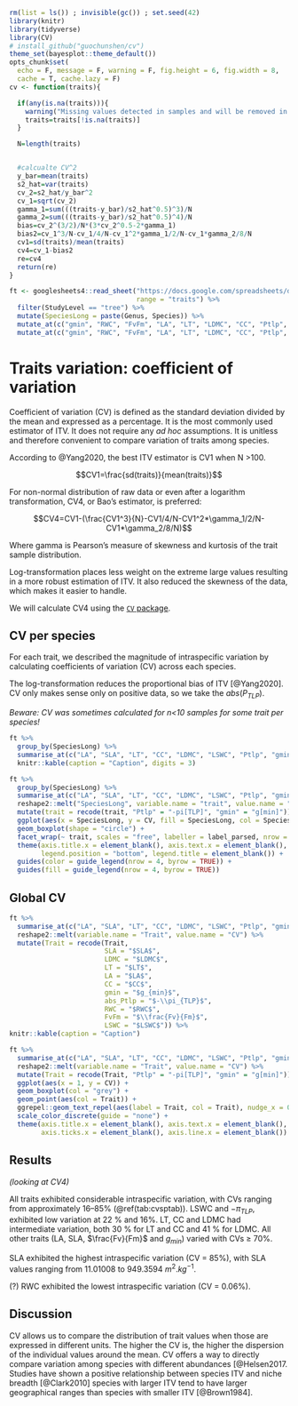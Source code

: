 ```r
rm(list = ls()) ; invisible(gc()) ; set.seed(42)
library(knitr)
library(tidyverse)
library(CV)
# install_github("guochunshen/cv")
theme_set(bayesplot::theme_default())
opts_chunk$set(
  echo = F, message = F, warning = F, fig.height = 6, fig.width = 8,
  cache = T, cache.lazy = F)
cv <- function(traits){

  if(any(is.na(traits))){
    warning("Missing values detected in samples and will be removed in the analysis.")
    traits=traits[!is.na(traits)]
  }

  N=length(traits)


  #calcualte CV^2
  y_bar=mean(traits)
  s2_hat=var(traits)
  cv_2=s2_hat/y_bar^2
  cv_1=sqrt(cv_2)
  gamma_1=sum(((traits-y_bar)/s2_hat^0.5)^3)/N
  gamma_2=sum(((traits-y_bar)/s2_hat^0.5)^4)/N
  bias=cv_2^(3/2)/N*(3*cv_2^0.5-2*gamma_1)
  bias2=cv_1^3/N-cv_1/4/N-cv_1^2*gamma_1/2/N-cv_1*gamma_2/8/N
  cv1=sd(traits)/mean(traits)
  cv4=cv_1-bias2
  re=cv4
  return(re)
}
```

```r
ft <- googlesheets4::read_sheet("https://docs.google.com/spreadsheets/d/19eULgGa02RS6hwn2ngeEu4akF2YdaQGHS5xSac2hIYI/edit#gid=0",
                                range = "traits") %>% 
  filter(StudyLevel == "tree") %>% 
  mutate(SpeciesLong = paste(Genus, Species)) %>% 
  mutate_at(c("gmin", "RWC", "FvFm", "LA", "LT", "LDMC", "CC", "Ptlp", "SLA", "LSWC"), abs) %>% 
  mutate_at(c("gmin", "RWC", "FvFm", "LA", "LT", "LDMC", "CC", "Ptlp", "SLA", "LSWC"), log)
```

# Traits variation: coefficient of variation

Coefficient of variation (CV) is defined as the standard deviation divided by the mean and expressed as a percentage. 
It is the most commonly used estimator of ITV. <!-- Really? -->
It does not require any *ad hoc* assumptions. 
It is unitless and therefore convenient to compare variation of traits among species.

According to @Yang2020,
the best ITV estimator is CV1 when N >100.

$$CV1=\frac{sd(traits)}{mean(traits)}$$

For non-normal distribution of raw data or even after a logarithm transformation, CV4, or Bao's estimator, is preferred:

$$CV4=CV1-(\frac{CV1^3}{N}-CV1/4/N-CV1^2*\gamma_1/2/N-CV1*\gamma_2/8/N)$$ 
<!-- Could you clarify the formula? -->
  
Where gamma is Pearson's measure of skewness and kurtosis of the trait sample distribution.

Log-transformation places less weight on the extreme large values resulting in a more robust estimation of ITV. 
It also reduced the skewness of the data, which makes it easier to handle. 

We will calculate CV4 using the [`CV` package](from https://www.github.com/guochunshen/CV).

## CV per species

For each trait, we described the magnitude of intraspecific variation by calculating coefficients of variation (CV) across each species. 

The log-transformation reduces the proportional bias of ITV [@Yang2020].
CV only makes sense only on positive data, so we take the $abs(P_{TLP})$.

*Beware: CV was sometimes calculated for n<10 samples for some trait per species!*

```r
ft %>% 
  group_by(SpeciesLong) %>% 
  summarise_at(c("LA", "SLA", "LT", "CC", "LDMC", "LSWC", "Ptlp", "gmin"), funs(cv)) %>% 
  knitr::kable(caption = "Caption", digits = 3)
```

```r
ft %>% 
  group_by(SpeciesLong) %>% 
  summarise_at(c("LA", "SLA", "LT", "CC", "LDMC", "LSWC", "Ptlp", "gmin"), funs(cv)) %>% 
  reshape2::melt("SpeciesLong", variable.name = "trait", value.name = "CV") %>% 
  mutate(trait = recode(trait, "Ptlp" = "-pi[TLP]", "gmin" = "g[min]")) %>% 
  ggplot(aes(x = SpeciesLong, y = CV, fill = SpeciesLong, col = SpeciesLong)) +
  geom_boxplot(shape = "circle") +
  facet_wrap(~ trait, scales = "free", labeller = label_parsed, nrow = 2) +
  theme(axis.title.x = element_blank(), axis.text.x = element_blank(),
        legend.position = "bottom", legend.title = element_blank()) +
  guides(color = guide_legend(nrow = 4, byrow = TRUE)) +
  guides(fill = guide_legend(nrow = 4, byrow = TRUE))
```

## Global CV

```r
ft %>% 
  summarise_at(c("LA", "SLA", "LT", "CC", "LDMC", "LSWC", "Ptlp", "gmin"), funs(cv)) %>% 
  reshape2::melt(variable.name = "Trait", value.name = "CV") %>% 
  mutate(Trait = recode(Trait, 
                        SLA = "$SLA$",
                        LDMC = "$LDMC$", 
                        LT = "$LT$", 
                        LA = "$LA$",
                        CC = "$CC$",
                        gmin = "$g_{min}$",
                        abs_Ptlp = "$-\\pi_{TLP}$",
                        RWC = "$RWC$",
                        FvFm = "$\\frac{Fv}{Fm}$",
                        LSWC = "$LSWC$")) %>% 
knitr::kable(caption = "Caption")
```

```r
ft %>% 
  summarise_at(c("LA", "SLA", "LT", "CC", "LDMC", "LSWC", "Ptlp", "gmin"), funs(cv)) %>% 
  reshape2::melt(variable.name = "Trait", value.name = "CV") %>% 
  mutate(Trait = recode(Trait, "Ptlp" = "-pi[TLP]", "gmin" = "g[min]")) %>% 
  ggplot(aes(x = 1, y = CV)) +
  geom_boxplot(col = "grey") + 
  geom_point(aes(col = Trait)) +
  ggrepel::geom_text_repel(aes(label = Trait, col = Trait), nudge_x = 0.05, parse = T) +
  scale_color_discrete(guide = "none") +
  theme(axis.title.x = element_blank(), axis.text.x = element_blank(),
        axis.ticks.x = element_blank(), axis.line.x = element_blank())
```

## Results 

*(looking at CV4)*

All traits exhibited considerable intraspecific variation, with CVs ranging from approximately 16–85% (\@ref(tab:cvsptab)).
LSWC and $-\pi_{TLP}$, exhibited low variation at 22 % and 16%. 
LT, CC and LDMC had intermediate variation, both 30 % for LT and CC and 41 % for LDMC.
All other traits (LA, SLA, $\frac{Fv}{Fm}$ and $g_{min}$) varied with CVs ≥ 70%. 

SLA exhibited the highest intraspecific variation (CV = 85%), 
with SLA values ranging from 11.01008 to 949.3594 $m^2.kg^{-1}$.

(?) RWC exhibited the lowest intraspecific variation (CV = 0.06%).

## Discussion

CV allows us to compare the distribution of trait values when those are expressed in different units. 
The higher the CV is, the higher the dispersion of the individual values around the mean. 
CV offers a way to directly compare variation among species with different abundances [@Helsen2017.
Studies have shown a positive relationship between species ITV and niche breadth [@Clark2010]
species with larger ITV tend to have larger geographical ranges than species with smaller ITV [@Brown1984]. 
